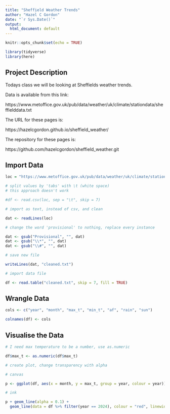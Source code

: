 ```yaml
---
title: "Sheffield Weather Trends"
author: "Hazel C Gordon"
date: "`r Sys.Date()`"
output:
  html_document: default
---
```


```r
knitr::opts_chunk$set(echo = TRUE)

library(tidyverse)
library(here)

```

## Project Description

Todays class we will be looking at Sheffields weather trends. 

Data is available from this link:

https://www.metoffice.gov.uk/pub/data/weather/uk/climate/stationdata/sheffielddata.txt 

The URL for these pages is:

https://hazelcgordon.github.io/sheffield_weather/

The repository for these pages is:

https://github.com/hazelcgordon/sheffield_weather.git

## Import Data

```r

loc = "https://www.metoffice.gov.uk/pub/data/weather/uk/climate/stationdata/sheffielddata.txt"

# split values by 'tabs' with \t (white space)
# this approach doesn't work

#df <- read.csv(loc, sep = "\t", skip = 7)

# import as text, instead of csv, and clean 

dat <- readLines(loc)

# change the word 'provisional' to nothing, replace every instance 

dat <- gsub("Provisional", "", dat)
dat <- gsub("\\*", "", dat)
dat <- gsub("\\#", "", dat)

# save new file

writeLines(dat, "cleaned.txt")

# import data file

df <- read.table("cleaned.txt", skip = 7, fill = TRUE)

```

## Wrangle Data

```r

cols <- c("year", "month", "max_t", "min_t", "af", "rain", "sun")

colnames(df) <- cols

```


## Visualise the Data

```r

# I need max temperature to be a number, use as.numeric

df$max_t <- as.numeric(df$max_t)

# create plot, change transparency with alpha

# canvas

p <- ggplot(df, aes(x = month, y = max_t, group = year, colour = year))

# ink

p + geom_line(alpha = 0.1) +
  geom_line(data = df %>% filter(year == 2024), colour = "red", linewidth = 2)

```

